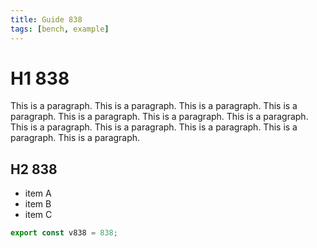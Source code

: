 ```yaml
---
title: Guide 838
tags: [bench, example]
---
```


# H1 838

This is a paragraph. This is a paragraph. This is a paragraph. This is a paragraph. This is a paragraph. This is a paragraph. This is a paragraph. This is a paragraph. This is a paragraph. This is a paragraph. This is a paragraph. This is a paragraph. 

## H2 838

- item A
- item B
- item C

```ts
export const v838 = 838;
```